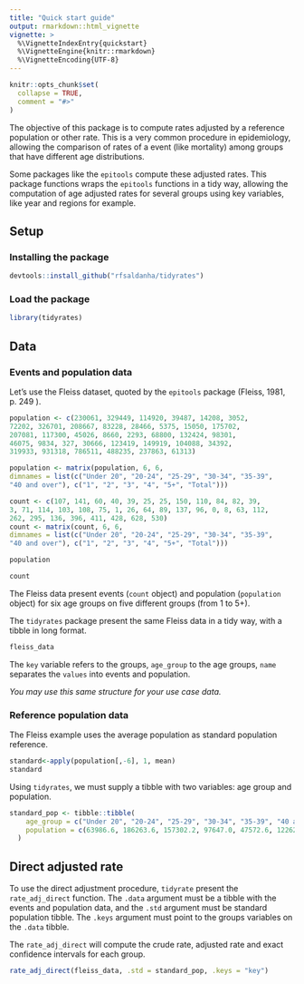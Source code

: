 ```yaml
---
title: "Quick start guide"
output: rmarkdown::html_vignette
vignette: >
  %\VignetteIndexEntry{quickstart}
  %\VignetteEngine{knitr::rmarkdown}
  %\VignetteEncoding{UTF-8}
---
```


```r
knitr::opts_chunk$set(
  collapse = TRUE,
  comment = "#>"
)
```


The objective of this package is to compute rates adjusted by a reference population or other rate. This is a very common procedure in epidemiology, allowing the comparison of rates of a event (like mortality) among groups that have different age distributions. 

Some packages like the `epitools` compute these adjusted rates. This package functions wraps the `epitools` functions in a tidy way, allowing the computation of age adjusted rates for several groups using key variables, like year and regions for example.

## Setup

### Installing the package

```r
devtools::install_github("rfsaldanha/tidyrates")
```

### Load the package

```r
library(tidyrates)
```

## Data

### Events and population data

Let's use the Fleiss dataset, quoted by the `epitools ` package (Fleiss, 1981, p. 249 ). 

```r
population <- c(230061, 329449, 114920, 39487, 14208, 3052,
72202, 326701, 208667, 83228, 28466, 5375, 15050, 175702,
207081, 117300, 45026, 8660, 2293, 68800, 132424, 98301, 
46075, 9834, 327, 30666, 123419, 149919, 104088, 34392, 
319933, 931318, 786511, 488235, 237863, 61313)

population <- matrix(population, 6, 6, 
dimnames = list(c("Under 20", "20-24", "25-29", "30-34", "35-39",
"40 and over"), c("1", "2", "3", "4", "5+", "Total")))

count <- c(107, 141, 60, 40, 39, 25, 25, 150, 110, 84, 82, 39,
3, 71, 114, 103, 108, 75, 1, 26, 64, 89, 137, 96, 0, 8, 63, 112,
262, 295, 136, 396, 411, 428, 628, 530)
count <- matrix(count, 6, 6, 
dimnames = list(c("Under 20", "20-24", "25-29", "30-34", "35-39",
"40 and over"), c("1", "2", "3", "4", "5+", "Total")))
```

```r
population
```

```r
count
```

The Fleiss data present events (`count` object) and population (`population` object) for six age groups on five different groups (from 1 to 5+).

The `tidyrates` package present the same Fleiss data in a tidy way, with a tibble in long format.

```r
fleiss_data
```

The `key` variable refers to the groups, `age_group` to the age groups, `name` separates the `values` into events and population. 

*You may use this same structure for your use case data.*

### Reference population data

The Fleiss example uses the average population as standard population reference. 

```r
standard<-apply(population[,-6], 1, mean)
standard
```

Using `tidyrates`, we must supply a tibble with two variables: age group and population.

```r
standard_pop <- tibble::tibble(
    age_group = c("Under 20", "20-24", "25-29", "30-34", "35-39", "40 and over"),
    population = c(63986.6, 186263.6, 157302.2, 97647.0, 47572.6, 12262.6)
  )
```


## Direct adjusted rate

To use the direct adjustment procedure, `tidyrate` present the `rate_adj_direct` function. The `.data` argument must be a tibble with the events and population data, and the `.std` argument must be standard population tibble. The `.keys` argument must point to the groups variables on the `.data` tibble.

The `rate_adj_direct` will compute the crude rate, adjusted rate and exact confidence intervals for each group.

```r
rate_adj_direct(fleiss_data, .std = standard_pop, .keys = "key")
```

